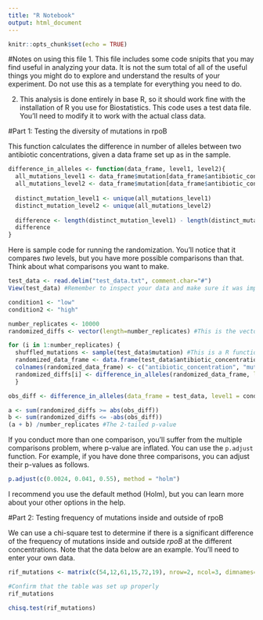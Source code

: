 ```yaml
---
title: "R Notebook"
output: html_document
---
```



```r
knitr::opts_chunk$set(echo = TRUE)
```

#Notes on using this file
1. This file includes some code snipits that you may find useful in analyzing your data. It is not the sum total of all of the useful things you might do to explore and understand the results of your experiment. Do not use this as a template for everything you need to do.

2. This analysis is done entirely in base R, so it should work fine with the installation of R you use for Biostatistics. This code uses a test data file. You'll need to modify it to work with the actual class data.

#Part 1: Testing the diversity of mutations in rpoB

This function calculates the difference in number of alleles between two antibiotic concentrations, given a data frame set up as in the sample.
```r

difference_in_alleles <- function(data_frame, level1, level2){
  all_mutations_level1 <- data_frame$mutation[data_frame$antibiotic_concentration==level1]
  all_mutations_level2 <- data_frame$mutation[data_frame$antibiotic_concentration==level2]
  
  distinct_mutation_level1 <- unique(all_mutations_level1)
  distinct_mutation_level2 <- unique(all_mutations_level2)
  
  difference <- length(distinct_mutation_level1) - length(distinct_mutation_level2)
  difference
}

```

Here is sample code for running the randomization. You'll notice that it compares *two* levels, but you have more possible comparisons than that. Think about what comparisons you want to make.

```r
test_data <- read.delim("test_data.txt", comment.char="#")
View(test_data) #Remember to inspect your data and make sure it was imported correctly!
```

```r
condition1 <- "low"
condition2 <- "high"

number_replicates <- 10000
randomized_diffs <- vector(length=number_replicates) #This is the vector that will hold the result of each randomization

for (i in 1:number_replicates) {
  shuffled_mutations <- sample(test_data$mutation) #This is a R function that, in this case, shuffles the order of all the entries in the vector
  randomized_data_frame <- data.frame(test_data$antibiotic_concentration, shuffled_mutations)
  colnames(randomized_data_frame) <- c("antibiotic_concentration", "mutation")
  randomized_diffs[i] <- difference_in_alleles(randomized_data_frame, level1=condition1, level2=condition2)
  }

obs_diff <- difference_in_alleles(data_frame = test_data, level1 = condition1, level2 = condition2)

a <- sum(randomized_diffs >= abs(obs_diff))
b <- sum(randomized_diffs <= -abs(obs_diff))
(a + b) /number_replicates #The 2-tailed p-value

```

If you conduct more than one comparison, you'll suffer from the multiple comparisons problem, where p-value are inflated. You can use the `p.adjust` function. For example, if you have done three comparisons, you can adjust their p-values as follows.

```r
p.adjust(c(0.0024, 0.041, 0.55), method = "holm")
```
I recommend you use the default method (Holm), but you can learn more about your other options in the help.

#Part 2: Testing frequency of mutations inside and outside of rpoB

We can use a chi-square test to determine if there is a significant difference of the frequency of mutations inside and outside *rpoB* at the different concentrations. Note that the data below are an example. You'll need to enter your own data. 

```r
rif_mutations <- matrix(c(54,12,61,15,72,19), nrow=2, ncol=3, dimnames=list(c("in rpoB", "outside rpoB"), c("low", "med", "high")))

#Confirm that the table was set up properly
rif_mutations

chisq.test(rif_mutations)

```


